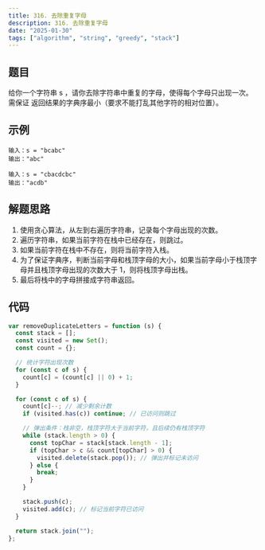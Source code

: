 ```yaml
---
title: 316. 去除重复字母
description: 316. 去除重复字母
date: "2025-01-30"
tags: ["algorithm", "string", "greedy", "stack"]
---
```


## 题目

给你一个字符串 s ，请你去除字符串中重复的字母，使得每个字母只出现一次。需保证 返回结果的字典序最小（要求不能打乱其他字符的相对位置）。

## 示例

```
输入：s = "bcabc"
输出："abc"
```

```
输入：s = "cbacdcbc"
输出："acdb"
```

## 解题思路

1. 使用贪心算法，从左到右遍历字符串，记录每个字母出现的次数。
2. 遍历字符串，如果当前字符在栈中已经存在，则跳过。
3. 如果当前字符在栈中不存在，则将当前字符入栈。
4. 为了保证字典序，判断当前字母和栈顶字母的大小，如果当前字母小于栈顶字母并且栈顶字母出现的次数大于 1，则将栈顶字母出栈。
5. 最后将栈中的字母拼接成字符串返回。

## 代码

```js
var removeDuplicateLetters = function (s) {
  const stack = [];
  const visited = new Set();
  const count = {};

  // 统计字符出现次数
  for (const c of s) {
    count[c] = (count[c] || 0) + 1;
  }

  for (const c of s) {
    count[c]--; // 减少剩余计数
    if (visited.has(c)) continue; // 已访问则跳过

    // 弹出条件：栈非空，栈顶字符大于当前字符，且后续仍有栈顶字符
    while (stack.length > 0) {
      const topChar = stack[stack.length - 1];
      if (topChar > c && count[topChar] > 0) {
        visited.delete(stack.pop()); // 弹出并标记未访问
      } else {
        break;
      }
    }

    stack.push(c);
    visited.add(c); // 标记当前字符已访问
  }

  return stack.join("");
};
```
